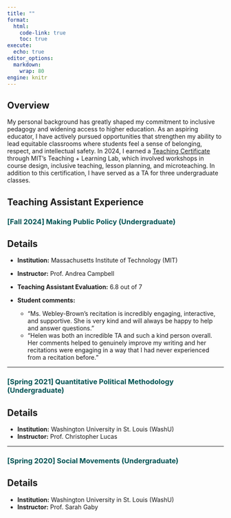 ```yaml
---
title: ""
format:
  html:
    code-link: true
    toc: true
execute:
  echo: true
editor_options: 
  markdown: 
    wrap: 80
engine: knitr
---
```


## Overview

My personal background has greatly shaped my commitment to inclusive pedagogy and widening access to higher education. As an aspiring educator, I have actively pursued opportunities that strengthen my ability to lead equitable classrooms where students feel a sense of belonging, respect, and intellectual safety. In 2024, I earned a [Teaching Certificate](https://tll.mit.edu/programming/teaching-certificate-pathways/grad-teaching-development-tracks/) through MIT's Teaching + Learning Lab, which involved workshops in course design, inclusive teaching, lesson planning, and microteaching. In addition to this certification, I have served as a TA for three undergraduate classes.

## Teaching Assistant Experience

### [[Fall 2024] Making Public Policy (Undergraduate)]{style="color:#005354"}

::: {.callout-note collapse="true" icon=true}

## Details

- **Institution:** Massachusetts Institute of Technology (MIT)
- **Instructor:** Prof. Andrea Campbell
- **Teaching Assistant Evaluation:** 6.8 out of 7

- **Student comments:**
  + "Ms. Webley-Brown's recitation is incredibly engaging, interactive, and supportive. She is very kind and will always be happy to help and answer questions."
  + "Helen was both an incredible TA and such a kind person overall. Her comments helped to genuinely improve my writing and her recitations were engaging in a way that I had never experienced from a recitation before."
  
:::

<hr>

### [[Spring 2021] Quantitative Political Methodology (Undergraduate)]{style="color:#005354"}

::: {.callout-note collapse="true" icon=true}

## Details

- **Institution:** Washington University in St. Louis (WashU)
- **Instructor:** Prof. Christopher Lucas

:::

<hr>

### [[Spring 2020] Social Movements (Undergraduate)]{style="color:#005354"}

::: {.callout-note collapse="true" icon=true}

## Details

- **Institution:** Washington University in St. Louis (WashU)
- **Instructor:** Prof. Sarah Gaby

:::

